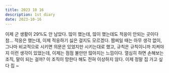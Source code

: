 ```yaml
---
title: 2023 10 16
description: 1st diary
date: 2023-10-16
---
```


이제 군 생활이 29%도 안 남았다. 많이 했는데, 많이 했는데도 적응이 안되는 곳이다 참... 적응은 했는데, 이제 적응하기 싫은 걸지도 모르겠다. 짬찌일 때는 아무 생각 없이, 그나마 비교적으로 시키면 의문은 있었지만 시키는대로 했고, 규칙은 규칙이니까 지켜야지 이런 생각이 있었는데, 이제는 점점 불만만 많아지는 느낌이다. 열심히 하면 손해보는 조직, 말이 되는 걸까? 이 조직이 망한다 해도 전혀 이상하지 않다. 이제 정말 집 가고 싶다 집 ~
